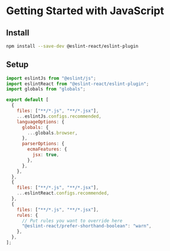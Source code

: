# Getting Started with JavaScript

## Install

```sh copy filename="Terminal"
npm install --save-dev @eslint-react/eslint-plugin
```

## Setup

```js filename="eslint.config.js"
import eslintJs from "@eslint/js";
import eslintReact from "@eslint-react/eslint-plugin";
import globals from "globals";

export default [
  {
    files: ["**/*.js", "**/*.jsx"],
    ...eslintJs.configs.recommended,
    languageOptions: {
      globals: {
        ...globals.browser,
      },
      parserOptions: {
        ecmaFeatures: {
          jsx: true,
        },
      },
    },
  },
  {
    files: ["**/*.js", "**/*.jsx"],
    ...eslintReact.configs.recommended,
  },
  {
    files: ["**/*.js", "**/*.jsx"],
    rules: {
      // Put rules you want to override here
      "@eslint-react/prefer-shorthand-boolean": "warn",
    },
  },
];
```
